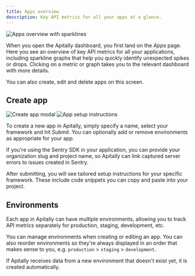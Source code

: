 ```yaml
---
title: Apps overview
description: Key API metrics for all your apps at a glance.
---
```


<img src="https://assets.apitally.io/docs/2025-08-26/apps.webp" alt="Apps overview with sparklines" className="rounded-xl" />

When you open the Apitally dashboard, you first land on the *Apps* page.
Here you see an overview of key API metrics for all your applications, including sparkline graphs that help you quickly identify unexpected spikes or drops.
Clicking on a metric or graph takes you to the relevant dashboard with more details.

You can also create, edit and delete apps on this screen.

## Create app

<div className="flex flex-row justify-between gap-4" style={{ margin: "-1rem 0" }}>
  <img src="https://assets.apitally.io/docs/2025-08-26/create-app.webp" alt="Create app modal" className="rounded" loading="lazy" />
  <img src="https://assets.apitally.io/docs/2025-08-26/app-setup-instructions.webp" alt="App setup instructions" className="rounded" loading="lazy" />
</div>

To create a new app in Apitally, simply specify a name, select your framework and hit *Submit*.
You can optionally add or remove environments as appropriate for your app.

<Tip>
If you're using the Sentry SDK in your application, you can provide your organization slug and project name, so Apitally can link captured server errors to issues created in Sentry.
</Tip>


After submitting, you will see tailored setup instructions for your specific framework. These include code snippets you can copy and paste into your project.

## Environments

Each app in Apitally can have multiple environments, allowing you to track API metrics separately for production, staging, development, etc.

You can manage environments when creating or editing an app. You can also reorder environments so they're always displayed in an order that makes sense to you, e.g. `production` > `staging` > `development`.

If Apitally receives data from a new environment that doesn't exist yet, it is created automatically.
